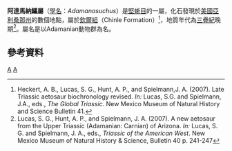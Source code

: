 {{Automatic Taxobox
| taxon = Adamanasuchus
| authority = Lucas, Hunt & Spielmann, 2007
| fossil_range = {{fossil_range|222|216.5}}[[三疊紀|三疊紀]]晚期
| subdivision_ranks = [[種|種]]
| subdivision =
*'''''A. eisenhardtae''''' <br><small>Lucas, Hunt, and Spielmann, 2007</small> 
}}

'''阿達馬納鱷屬'''（[[學名|學名]]：''Adamanasuchus''）是[[堅蜥目|堅蜥目]]的一屬，化石發現於[[美國|美國]][[亞利桑那州|亞利桑那州]]的數個地點，屬於[[欽爾組|欽爾組]]（Chinle Formation）<ref>Heckert, A. B., Lucas, S. G., Hunt, A. P., and Spielmann,J. A. (2007). Late Triassic aetosaur biochronology revised. ''In:'' Lucas, S.G. and Spielmann, J.A., eds., ''The Global Triassic''. New Mexico Museum of Natural History and Science Bulletin 41.</ref>，地質年代為[[三疊紀|三疊紀]]晚期<ref>Lucas, S. G., Hunt, A. P., and Spielmann, J. A. (2007). A new aetosaur from the Upper Triassic (Adamanian: Carnian) of Arizona. ''In:'' Lucas, S. G. and Spielmann, J. A., eds., ''Triassic of the American West''. New Mexico Museum of Natural History & Science, Bulletin 40 p. 241-247</ref>。屬名是以Adamanian動物群為名。

==參考資料==
{{reflist}}

{{偽鱷類|A.}}
{{Taxonbar|from=Q1064172}}
[[Category:堅蜥目|A]]
[[Category:_2007年描述的分类群|A]]

{{paleo-reptile-stub}}